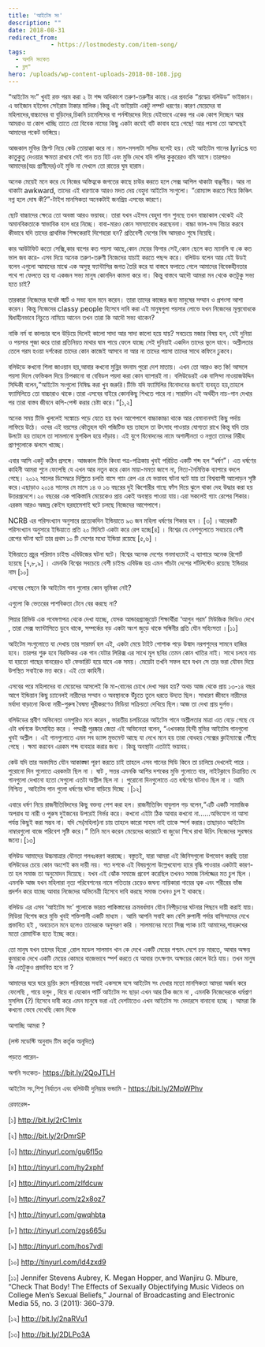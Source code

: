 ```yaml
---
title: 'আইটেম সং'
description: ""
date: 2018-08-31
redirect_from: 
            - https://lostmodesty.com/item-song/
tags: 
  - অশনি সংকেত
  - ব্লগ"
hero: /uploads/wp-content-uploads-2018-08-108.jpg
---
```

“আইটেম সং” খুবই রক্ত গরম করা ২ টা শব্দ অধিকাংশ তরুণ-তরুণীর কাছে।এর প্রবর্তক “শ্রদ্ধেয় বলিউড” ভাইজান।এ ভাইজান হইলেন সেইরাম টাকার মালিক।কিন্তু এই ভাইয়াটা একটু লম্পট ধরণের।কারণ মেয়েদের বা মহিলাদের,বাচ্চাদের বা বুড়িদের,চিকনি চামেলিদের বা পর্নস্টারদের দিয়ে যেইভাবে একের পর এক কোপ দিচ্ছেন আর আমরাও যা কোপ খাচ্ছি তাতে তো বিবেক নামের কিছু একটা কবেই বটি কাবাব হয়ে গেছে! আর পয়সা তো আসছেই আমাদের পকেট ভাঙ্গিয়ে।

আজকাল মুভির স্ক্রিপ্ট নিয়ে কেউ তোয়াক্কা করে না। মাল-মসলাটা সলিড হলেই হয়। যেই আইটেম গানের lyrics যত কাতুকুতু দেওয়ার ক্ষমতা রাখবে সেই গান তত হিট এবং মুভি দেখে যদি গলির কুকুরেরও বমি আসে।তারপরও আমাদের(ভদ্র প্রাণীদের)ওই মুভি না দেখলে তো রাতের ঘুম হারাম।

অনেক মেয়েই মনে করে যে নিজের অস্তিত্বকে জগতের কাছে চাউর করতে হলে সেক্স আপিল থাকাটা বাঞ্ছনীয়। আর না থাকাটা awkward, তাদের এই ধারণাকে আরও মদত দেয় বেহুদা আইটেম সংগুলো। “রোম্যান্স করতে গিয়ে কিঞ্চিৎ নগ্ন হলে দোষ কী?”-টাইপ মানসিকতা অনেকটাই জনপ্রিয় এসবের কারণে।

ছোট বাচ্চাদের ক্ষেত্রে তো অবস্তা আরও ভয়াবহ। তারা যখন এইসব বেহুদা গান শুনছে তখন বাচ্চাকাল থেকেই এই অমানবিকতাকে স্বাভাবিক বলে ধরে নিচ্ছে। বাবা-মারও কোন সমস্যাবোধ করছেননা। বাচ্চা ভাল-মন্দ বিচার করবে কীভাবে যদি তাদের প্রাথমিক শিক্ষকেরাই দিশেহারা হন? প্রতিবেশী দেশের বিষ আমরাও শুষে নিয়েছি।

কার আউটফিট কতো সেক্সি,কার বাপের কত পয়সা আছে,কোন মেয়ের ফিগার সেই,কোন ছেলে কত ম্যানলি বা কে কত ভাল জব করে- এসব দিয়ে অনেক তরুণ-তরুণী নিজেদের যাচাই করতে পছন্দ করে। বলিউড বলেন আর যেই উডই বলেন এগুলো আমাদের মাঝে এক অসুস্থ ফ্যান্টাসির জগত তৈরি করে যা বাস্তবে ফলাতে গেলে আমাদের বিবেকহীনতার পথে পা ফেলতে হয় যা একজন সভ্য মানুষ কোনদিন কামনা করে না। কিন্তু বাস্তবে আদৌ আমরা মন থেকে কতটুকু সভ্য হতে চাই?

তারকারা নিজেদের যথেষ্ট স্মার্ট ও সভ্য বলে মনে করেন। তারা তাদের কাজের জন্য মানুষের সম্মান ও প্রশংসা আশা করেন। কিন্তু নিজেদের classy people হিসেবে দাবি করা এই মানুষগুলা পয়সার লোভে যখন নিজেদের মূল্যবোধকে দ্বিধাহীনভাবে নিচুতে নামিয়ে আনেন তখন তারা কি আদৌ সভ্য থাকেন?

নাকি নর্ম বা কালচার বলে উড়িয়ে দিলেই কালো সাদা আর সাদা কালো হয়ে যায়? সবচেয়ে মজার বিষয় হল, যেই দুনিয়া ও পয়সার পূজা করে তারা প্রতিনিয়ত মাথার ঘাম পায়ে ফেলে যাচ্ছে সেই দুনিয়াই একদিন তাদের ভুলে যাবে। অশ্লীলতার তেলে গরম হওয়া দর্শকেরা তাদের কোন কাজেই আসবে না আর না তাদের পয়সা তাদের সাথে কফিনে ঢুকবে।

বলিউডে কখনো শিলা জাওয়ান হয়,আবার কখনো মুন্নির বদনাম পুরো দেশ মাতায়। এখন তো আরও কত কি! আসলে পয়সা দিলে ফেভিকল দিয়ে চিপকানো বা বেবিডল পয়দা করা কোন ব্যাপারই না। বলিউডেরই এক বাসিন্দা নাওয়াজউদ্দিন সিদ্দিকী বলেন,“আইটেম সংগুলো নিষিদ্ধ করা খুব জরুরি।টিভি যদি ফ্যামিলির বিনোদনের জন্যই ব্যবহৃত হয়,তাহলে ফ্যামিলিতে তো বাচ্চারাও থাকে।তারা এসবের বাইরে কোনকিছু শিখতে পারে না।সারাদিন এই অর্থহীন নাচ-গান দেখার পর তারা বাস্তব জীবনে কপি-পেস্ট করার চেষ্টা করে।”\[১,২]

অনেক সময় টিভি খুললেই সঙ্কোচে পড়ে যেতে হয় যখন আশেপাশে বাচ্চাকাচ্চা থাকে আর বেমানানসই কিছু পর্দায় লাফিয়ে উঠে। ওদের এই বয়সের কৌতূহল যদি পজিটিভ হয় তাহলে তা উৎসাহ পাওয়ার যোগ্যতা রাখে কিন্তু যদি তার উলটো হয় তাহলে তা সামলানো মুশকিল হয়ে দাঁড়ায়। এই যুগে বিনোদনের নামে অশালীনতা ও নগ্নতা তাদের নিরীহ প্রাণগুলোকে ঝলসে খাচ্ছে।

এবার আসি একটু কঠিন প্রসঙ্গে। আজকাল টিভি কিংবা পত্র-পত্রিকায় খুবই পরিচিত একটি শব্দ হল “ধর্ষণ”। এত ধর্ষণের কাহিনী আমরা শুনে ফেলেছি যে এখন আর নতুন করে কোন মায়া-মমতা জাগে না, নিত্য-নৈমিত্তিক ব্যাপারে বদলে গেছে। ২০১২ সালের ডিসেম্বরে দিল্লিতে চলতি বাসে গ্যাং রেপ এর যে ভয়াবহ ঘটনা ঘটে যায় তা বিশ্বব্যাপী আলোড়ন সৃষ্টি করে।এছাড়াও ২০১৪ সালের মে মাসে ১৪ ও ১৬ বছরের দুই কিশোরীর গাছে ফাঁস দিয়ে ঝুলে থাকা দেহ উদ্ধার করা হয় উত্তরপ্রদেশে।২০ বছরের এক পাকিস্তানি মেয়েকেও প্রায় একই অবস্থায় পাওয়া যায়।এরা সকলেই গ্যাং রেপের শিকার।এরকম আরও অজস্র কেইস হরহামেশাই ঘটে চলছে নিজেদের আশেপাশে।

NCRB এর পরিসংখ্যান অনুসারে প্রত্যেকদিন ইন্ডিয়াতে ৯৩ জন মহিলা ধর্ষণের শিকার হন । \[৩] ।আরেকটি পরিসংখ্যান অনুসারে ইন্ডিয়াতে প্রতি ২০ মিনিটে একটা করে রেপ হচ্ছে\[৪] । বিশ্বের যে দেশগুলোতে সবচেয়ে বেশী রেপের ঘটনা ঘটে তার প্রথম ১০ টি দেশের মধ্যে ইন্ডিয়া রয়েছে \[৫,৬] ।

ইন্ডিয়াতে প্রচুর পরিমান চাইল্ড এবিউজের ঘটনা ঘটে। বিশ্বের অনেক দেশের গনমাধ্যমেই এ ব্যাপারে অনেক রিপোর্ট হয়েছে \[৭,৮,৯] । এমনকি বিশ্বের সবচেয়ে বেশী চাইল্ড এবিউজ হয় এমন পাঁচটা দেশের শর্টলিস্টেও রয়েছে ইন্ডিয়ার নাম \[১০]

এসবের পেছনে কি আইটেম গান গুলোর কোন ভূমিকা নেই?

এগুলো কি ভেতরের পাশবিকতা টেনে বের করছে না?

পিয়ার রিভিউ এক গবেষণাপত্র থেকে দেখা যাচ্ছে, যেসক আন্ডারগ্র্যাজুয়েট শিক্ষার্থীরা ‘আগুন গরম’ মিউজিক ভিডিও দেখে , তারা সেক্স ফ্যান্টাসিতে ডুবে থাকে, সম্পর্কের বড় একটা অংশ জুড়ে থাকে সঙ্গিনীর প্রতি যৌন সহিংসতা ।\[১১]

আইটেম সংগুলোতে যা দেখায় তার সারমর্ম হল এই, একটা মেয়ে টাইট পোশাক পড়ে উন্মাদ নরপশুদের সামনে হাজির হবে। তারপর শুরু হবে বিরক্তিকর এক গান যেটার লিরিক্স এর সাথে মূল ছবির তেমন কোন খাতির নাই। সাথে চলবে নাচ যা হয়তো গাছের বানরেরও হট ফেভারিট হয়ে যাবে এক সময়। মেয়েটা তখনি সফল হবে যখন সে তার ভরা যৌবন দিয়ে উপস্থিত সবাইকে মত্ত করে। এই তো কাহিনী।

এসবের পরে মহিলাদের বা মেয়েদের আসলেই কি মা-বোনের চোখে দেখা সম্ভব হয়? অথচ আজ থেকে প্রায় ১৩-১৪ বছর আগে ইন্ডিয়ান কিছু চ্যানেলই নারীদের সম্মান ও অবস্থানকে উঁচুতে তুলে ধরতে উদ্যত ছিল। সাধারণ জীবনে নারীদের মর্যাদা বাড়ানো কিংবা নারী-পুরুষ বৈষম্য দূরীকরণেও মিডিয়া সক্রিয়তা দেখিয়ে ছিল।আজ তা দেখা প্রায় দুর্লভ।

বলিউডের প্রবীণ অভিনেতা ওমপুরিও মনে করেন , ভারতীয় চলচিত্রের আইটেম গানে অশ্লীলতার মাত্রা এত বেড়ে গেছে যে এটা ধর্ষণকে উৎসাহিত করে । পদ্মশ্রী পুরষ্কার জেতা এই অভিনেতা বলেন, “এখনকার হিন্দী মুভির আইটেম গানগুলো খুবই অশ্লীল । এই গানগুলোতে এমন সব ড্যান্স মুভমেন্ট আছে যা দেখে মনে হয় তারা বোধহয় সেক্সের ক্লাইম্যাক্সে পৌঁছে গেছে । ক্ষমা করবেন এরকম শব্দ ব্যবহার করার জন্য । কিন্তু অবস্থাটা এতটাই ভয়াবহ।

কেউ যদি তার অবদমিত যৌন আকাঙ্ক্ষা পূরণ করতে চাই তাহলে এসব গানের সিডি কিনে তা চালিয়ে দেখলেই পারে । পুরোনো দিন গুলোতে এরকমটা ছিল না । ষাট , সত্তর এমনকি আশির দশকের মুভি গুলোতে বার, নাইটক্লাবে চিত্রায়িত যে গানগুলো দেখানো হতো সেগুলো এতটা অশ্লীল ছিল না । পুরোনো দিনগুলোতে এত ধর্ষণের ঘটনাও ছিল না । আমি নিশ্চিত , আইটেম গান গুলো ধর্ষণের ঘটনা বাড়িয়ে দিচ্ছে ।\[১২]

এবারে ধর্ষণ নিয়ে রাজনীতিবিদদের কিছু বক্তব্য পেশ করা হল। রাজনীতিবিদ বাবুলাল গড় বলেন,“এটি একটি সামাজিক অপরাধ যা নারী ও পুরুষ দুইজনের উপরেই নির্ভর করে। কখনো এইটা ঠিক আবার কখনো না......অভিযোগ না আসা পর্যন্ত কিছুই করা সম্ভব না। যদি সে(মহিলা)না চায় তাহলে কারো সাহস নাই তাকে স্পর্শ করার।তাছাড়াও আইটেম নাম্বারগুলো বাজে পরিবেশ সৃষ্টি করে।” তিনি মনে করেন মেয়েদের ক্যারাটে বা জুডো শিখে রাখা উচিৎ নিজেদের সুরক্ষার জন্যে।\[১৩]

বলিউড আমাদের উচ্চমাত্রার যৌনতা গলধঃকরণ করাচ্ছে। বস্তুতই, যারা আমরা এই জিনিসগুলো উপভোগ করছি তারা বলিউডের চেয়ে কোন অংশেই কম দায়ী নয়। গত দশকে এই বিষয়গুলো উল্লেখযোগ্য হারে বৃদ্ধি পাওয়ার একটাই কারণ- তা হল সমাজ তা অনুমোদন দিয়েছে। যখন এই ঝোঁক সমাজে প্রবেশ করেছিল তখনও সমাজ নির্লজ্জের মত চুপ ছিল । এমনকি আজ যখন মহিলারা নৃত্য পরিবেশনের নামে পতিতার চেয়েও জঘন্য নায়িকারা গায়ের ত্বক এবং শরীরের ভাঁজ প্রদর্শন করে যাচ্ছে আবার নিজেদের অভিনেত্রী হিসেবে দাবি করছে সমাজ তখনও চুপ ই থাকছে।

বলিউড এর এসব ‘আইটেম সং’ গুলোকে ভারত পাকিস্তানের ক্রমবর্ধমান যৌন নিপীড়নের ঘটনার পিছনে দায়ী করাই যায়। মিডিয়া বিশেষ করে মুভি খুবই শক্তিশালী একটি মাধ্যম । আমি আপনি সবাই কম বেশি রুপালী পর্দার বাসিন্দাদের দেখে প্রভাবিত হই , অবচেতন মনে হলেও তাদেরকে অনুসরণ করি । সালমানের মতো সিক্স প্যাক চাই আমাদের,শাহরুখের মতো রোমান্টিক হতে ইচ্ছে করে।

তো মানুষ যখন তাদের হিরো ,রোল মডেল সালমান খান কে দেখে একটি মেয়ের পশ্চাৎ দেশে চড় মারতে, আবার অক্ষয় কুমারকে দেখে একটি মেয়ের কোমরে বাজেভাবে স্পর্শ করতে যে আবার তৎক্ষণাৎ অক্ষয়ের কোলে উঠে যায়। তখন মানুষ কি এতটুকুও প্রভাবিত হবে না ?

আমাদের ঘরে ঘরে ড্রয়িং রুমে পরিবারের সবাই একসঙ্গে বসে আইটেম সং দেখার মতো মানসিকতা আমরা অর্জন করে ফেলেছি , গায়ে হলুদ , বিয়ে বা যেকোন পার্টি আইটেম সং ছাড়া এখন আর ঠিক জমে না , এমনকি নিজেদেরকে ধর্মপ্রাণ মুসলিম (?) হিসেবে দাবী করে এমন মানুষে ভরা এই দেশটাতেও এখন আইটেম সং দেদারসে বানানো হচ্ছে । আমরা কি কখনো ভেবে দেখেছি কোন দিকে

আগাচ্ছি আমরা ?

(লস্ট মডেস্টি অনুবাদ টিম কর্তৃক অনূদিত)

পড়তে পারেন-

অশনি সংকেত- <https://bit.ly/2QoJTLH>

আইটেম সং,শিশু নির্যাতন এবং বলিউডী দুনিয়ার ভন্ডামি - <https://bit.ly/2MpWPhv>

রেফারেন্স-

\[১] <http://bit.ly/2rC1mIx>

\[২] <http://bit.ly/2rDmrSP>

\[৩] <http://tinyurl.com/gu6fl5o>

\[৪] <http://tinyurl.com/hy2xphf>

\[৫] <http://tinyurl.com/zlfdcuw>

\[৬] <http://tinyurl.com/z2x8oz7>

\[৭] <http://tinyurl.com/gwqhbta>

\[৮] <http://tinyurl.com/zgs665u>

\[৯] <http://tinyurl.com/hos7vdl>

\[১০] <http://tinyurl.com/ld4zxd9>

\[১১] Jennifer Stevens Aubrey, K. Megan Hopper, and Wanjiru G. Mbure, “Check That Body! The Effects of Sexually Objectifying Music Videos on College Men’s Sexual Beliefs,” Journal of Broadcasting and Electronic Media 55, no. 3 (2011): 360–379.

\[১২] http://bit.ly/2naRVu1

\[১৩] http://bit.ly/2DLPo3A
